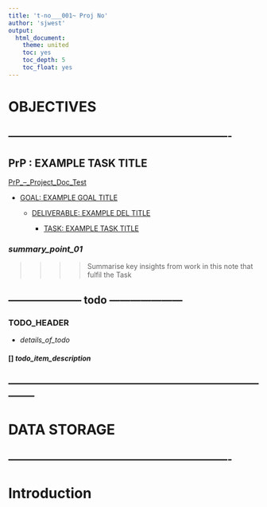 ```yaml
---
title: 't-no___001~ Proj No'
author: 'sjwest'
output:
  html_document:
    theme: united
    toc: yes
    toc_depth: 5
    toc_float: yes
---
```




# OBJECTIVES



----------------------------------------------------------------
----------------------------------------------------------------



## PrP : EXAMPLE TASK TITLE


[PrP_--_Project_Doc_Test](../../PrP_--_Project_Doc_Test.Rmd)


* [GOAL: EXAMPLE GOAL TITLE](../../PrP_--_Project_Doc_Test.Rmd#goal-example-goal-title)

    + [DELIVERABLE: EXAMPLE DEL TITLE](../../PrP_--_Project_Doc_Test.Rmd#deliverable-example-del-title)

        - [TASK: EXAMPLE TASK TITLE](../../PrP_--_Project_Doc_Test.Rmd#task-example-task-title)



### _summary_point_01_

>>>>
>>>> Summarise key insights from work in this note that fulfil the Task
>>>>



--------------------- todo ---------------------
------------------------------------------------


### TODO_HEADER


* _details_of_todo_



#### [] _todo_item_description_



--------------------------------------------------------------------------------
--------------------------------------------------------------------------------



# DATA STORAGE


----------------------------------------------------------------
----------------------------------------------------------------



# Introduction






























